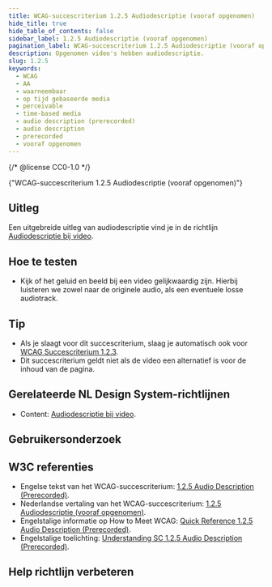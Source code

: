 ```yaml
---
title: WCAG-succescriterium 1.2.5 Audiodescriptie (vooraf opgenomen)
hide_title: true
hide_table_of_contents: false
sidebar_label: 1.2.5 Audiodescriptie (vooraf opgenomen)
pagination_label: WCAG-succescriterium 1.2.5 Audiodescriptie (vooraf opgenomen)
description: Opgenomen video's hebben audiodescriptie.
slug: 1.2.5
keywords:
  - WCAG
  - AA
  - waarneembaar
  - op tijd gebaseerde media
  - perceivable
  - time-based media
  - audio description (prerecorded)
  - audio description
  - prerecorded
  - vooraf opgenomen
---
```


{/* @license CC0-1.0 */}


<WcagHeadingGroup level={1} conformanceLevel="Niveau AA">
  {"WCAG-succescriterium 1.2.5 Audiodescriptie (vooraf opgenomen)"}
</WcagHeadingGroup>

## Uitleg

<Summary />

Een uitgebreide uitleg van audiodescriptie vind je in de richtlijn [Audiodescriptie bij video](/richtlijnen/content/video/audiodescriptie).

## Hoe te testen

- Kijk of het geluid en beeld bij een video gelijkwaardig zijn. Hierbij luisteren we zowel naar de originele audio, als een eventuele losse audiotrack.

## Tip

- Als je slaagt voor dit succescriterium, slaag je automatisch ook voor [WCAG Succescriterium 1.2.3](/wcag/1.2.3).
- Dit succescriterium geldt niet als de video een alternatief is voor de inhoud van de pagina.

## Gerelateerde NL Design System-richtlijnen

- Content: [Audiodescriptie bij video](/richtlijnen/content/video/audiodescriptie).

## Gebruikersonderzoek

<CTAGebruikersonderzoek />

## W3C referenties

- Engelse tekst van het WCAG-succescriterium: [<span lang="en">1.2.5 Audio Description (Prerecorded)</span>](https://www.w3.org/TR/WCAG22/#audio-description-prerecorded).
- Nederlandse vertaling van het WCAG-succescriterium: [1.2.5 Audiodescriptie (vooraf opgenomen)](https://www.w3.org/Translations/WCAG22-nl/#audio-description-prerecorded).
- Engelstalige informatie op <span lang="en">How to Meet WCAG</span>: [<span lang="en">Quick Reference 1.2.5 Audio Description (Prerecorded)</span>](https://www.w3.org/WAI/WCAG22/quickref/#audio-description-prerecorded).
- Engelstalige toelichting: [<span lang="en">Understanding SC 1.2.5 Audio Description (Prerecorded)</span>](https://www.w3.org/WAI/WCAG22/Understanding/audio-description-prerecorded.html).

<SpotlightSection type="info">
  <Markdown omitH1 headinglevel={3}>
    <Disclaimer />
  </Markdown>
</SpotlightSection>

## Help richtlijn verbeteren

<Markdown omitH1 headinglevel={3}>
  <WCAGFooterInfo />
</Markdown>
